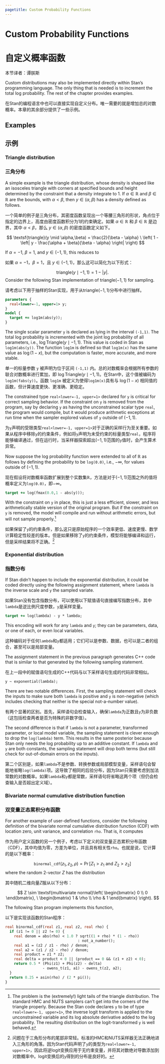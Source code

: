 ```yaml
---
pagetitle: Custom Probability Functions
---
```


# Custom Probability Functions  {#custom-probability-functions.chapter}

# 自定义概率函数 {#custom-probability-functions.chapter--cn}

本节译者：谭朕斯

Custom distributions may also be implemented directly within Stan's
programming language.  The only thing that is needed is to increment
the total log probability.  The rest of the chapter provides examples.

在Stan的编程语言中也可以直接实现自定义分布。唯一需要的就是增加总的对数概率。本章的其余部分提供了一些示例。

## Examples

## 示例

### Triangle distribution {-}

### 三角分布 {-}

A simple example is the triangle distribution,
whose density is shaped like an isosceles triangle with corners at
specified bounds and height determined by the constraint that a
density integrate to 1.  If $\alpha \in \mathbb{R}$ and $\beta \in \mathbb{R}$
are the bounds, with $\alpha < \beta$, then $y \in (\alpha,\beta)$ has
a density defined as follows.

一个简单的例子是三角分布，其密度函数呈现出一个等腰三角形的形状，角点位于指定的边界上，高度由密度函数积分为1的约束确定。如果 $\alpha \in \mathbb{R}$ 和 $\beta \in \mathbb{R}$ 是边界，其中 $\alpha < \beta$，那么 $y \in (\alpha,\beta)$ 的密度函数定义如下。

$$
\textsf{triangle}(y \mid \alpha,\beta)
=
\frac{2}{\beta - \alpha}
\
\left(
1 -
\left|
y - \frac{\alpha + \beta}{\beta - \alpha}
\right|
\right)
$$

If $\alpha = -1$, $\beta = 1$, and $y \in (-1,1)$, this reduces to

如果 $\alpha = -1$，$\beta = 1$，且 $y \in (-1,1)$，那么这可以简化为以下形式：

$$
\textsf{triangle}(y \mid -1,1) = 1 - |y|.
$$
Consider the following Stan implementation of
$\textsf{triangle}(-1,1)$ for sampling.

请考虑以下用于抽样的Stan实现，用于从$\textsf{triangle}(-1,1)$分布中进行抽样。

```stan
parameters {
  real<lower=-1, upper=1> y;
}
model {
  target += log1m(abs(y));
}
```

The single scalar parameter `y` is declared as lying in the
interval `(-1,1)`.  The total log probability is
incremented with the joint log probability of all parameters, i.e.,
$\log \mathsf{Triangle}(y \mid -1,1)$.  This value is coded in Stan as
`log1m(abs(y))`.  The function `log1m` is defined so
that `log1m(x)` has the same value as $\log(1-x)$, but the
computation is faster, more accurate, and more stable.

单一的标量参数 `y` 被声明为位于区间 `(-1,1)` 内。总的对数概率会根据所有参数的联合对数概率进行累加，即 $\log \mathsf{Triangle}(y \mid -1,1)$。在Stan中，这个值被编码为 `log1m(fabs(y))`。函数 `log1m` 被定义为使得`log1m(x)`具有与 $\log(1-x)$ 相同值的函数，但计算速度更快、更准确、更稳定。

The constrained type `real<lower=-1, upper=1>` declared for `y` is
critical for correct sampling behavior.  If the constraint on `y`
is removed from the program, say by declaring `y` as having the
unconstrained scalar type `real`, the program would compile, but
it would produce arithmetic exceptions at run time when the sampler
explored values of `y` outside of $(-1,1)$.

为`y`声明的受限类型`real<lower=-1, upper=1>`对于正确的采样行为至关重要。如果从程序中移除`y`的约束条件，例如将`y`声明为未受约束的标量类型`real`，程序将能够编译通过，但在运行时，当采样器探索超出$(-1,1)$范围的`y`值时，会产生算术异常。

Now suppose the log probability function were extended to all of
$\mathbb{R}$ as follows by defining the probability to be `log(0.0)`,
i.e., $-\infty$, for values outside of $(-1,1)$.

现在假设将对数概率函数扩展到整个实数集$\mathbb{R}$，方法是对于$(-1,1)$范围之外的值将概率定义为`log(0.0)`，即$-\infty$。

```stan
target += log(fmax(0.0,1 - abs(y)));
```

With the constraint on `y` in place, this is just a less
efficient, slower, and less arithmetically stable version of the
original program.  But if the constraint on `y` is removed,
the model will compile and run without arithmetic errors, but will not
sample properly.^[The problem is the (extremely!) light tails of the triangle distribution.  The standard HMC and NUTS samplers can't get into the corners of the triangle properly.  Because the Stan code declares `y` to be of type `real<lower=-1, upper=1>`, the inverse logit transform is applied to the unconstrained variable and its log absolute derivative added to the log probability.  The resulting distribution on the logit-transformed `y` is well behaved.]

如果保留了`y`的约束条件，那么这只是原始程序的一个效率更低、速度更慢、数学计算稳定性较差的版本。但是如果移除了`y`的约束条件，模型将能够编译和运行，但是采样结果将不正确。^[问题在于三角形分布的尾部非常轻。标准的HMC和NUTS采样器无法正确地进入三角形的角落。因为Stan代码声明了`y`的类型为`real<lower=-1, upper=1>`，因此将逆logit变换应用于无约束变量，并将其对数绝对导数添加到对数概率中。logit变换后的`y`得到的分布是良好的。]

### Exponential distribution {-}

### 指数分布 {-}

If Stan didn't happen to include the exponential distribution, it
could be coded directly using the following assignment statement,
where `lambda` is the inverse scale and `y` the sampled
variate.

如果Stan没有包含指数分布，可以使用以下赋值语句直接编写指数分布，其中`lambda`是逆比例尺度参数，`y`是采样变量。

```stan
target += log(lambda) - y * lambda;
```

This encoding will work for any `lambda` and `y`; they can
be parameters, data, or one of each, or even local variables.

这种编码对于任何`lambda`和`y`都适用；它们可以是参数、数据，也可以是二者的组合，甚至可以是局部变量。

The assignment statement in the previous paragraph generates
C++ code that is  similar to that generated by the following
sampling statement.

在上一段中的赋值语句生成的C++代码与以下采样语句生成的代码非常相似。

```stan
y ~ exponential(lambda);
```

There are two notable differences.  First, the sampling statement will
check the inputs to make sure both `lambda` is positive and
`y` is non-negative (which includes checking that neither is the
special not-a-number value).

有两个显著的区别。首先，采样语句会检查输入，确保`lambda`为正数且`y`为非负数（这包括检查两者是否为特殊的非数字值）。

The second difference is that if `lambda` is not a parameter,
transformed parameter, or local model variable, the sampling statement
is clever enough to drop the `log(lambda)` term.  This results in
the same posterior because Stan only needs the log probability up to
an additive constant.  If `lambda` and `y` are both
constants, the sampling statement will drop both terms (but still
check for out-of-domain errors on the inputs).

第二个区别是，如果`lambda`不是参数、转换参数或局部模型变量，采样语句会智能地省略`log(lambda)`项。这导致了相同的后验分布，因为Stan只需要考虑到加法常数的对数概率。如果`lambda`和`y`都是常数，采样语句将省略这两个项（但仍会检查输入是否超出定义域）。

### Bivariate normal cumulative distribution function {-}

### 双变量正态累积分布函数 {-}

For another example of user-defined functions, consider the following
definition of the bivariate normal cumulative distribution function
(CDF) with location zero, unit variance, and correlation `rho`.
That is, it computes

作为用户定义函数的另一个例子，考虑以下定义的双变量正态累积分布函数（CDF），其中均值为零，方差为单位，并且具有相关性`rho`。也就是说，它计算的是以下概率：

$$
\texttt{binormal}\mathtt{\_}\texttt{cdf}(z_1, z_2, \rho) = \Pr[Z_1 > z_1 \text{ and } Z_2 > z_2]
$$
where the random 2-vector $Z$ has the distribution

其中随机二维向量$Z$服从以下分布：

$$
Z \sim \textsf{multivariate normal}\left(
\begin{bmatrix}
0 \\
0
\end{bmatrix}, \
\begin{bmatrix}
1 & \rho
\\
\rho & 1
\end{bmatrix}
\right).
$$

The following Stan program implements this function,

以下是实现该函数的Stan程序：

```stan
real binormal_cdf(real z1, real z2, real rho) {
  if (z1 != 0 || z2 != 0) {
    real denom = abs(rho) < 1.0 ? sqrt((1 + rho) * (1 - rho))
                                 : not_a_number();
    real a1 = (z2 / z1 - rho) / denom;
    real a2 = (z1 / z2 - rho) / denom;
    real product = z1 * z2;
    real delta = product < 0 || (product == 0 && (z1 + z2) < 0);
    return 0.5 * (Phi(z1) + Phi(z2) - delta)
                 - owens_t(z1, a1) - owens_t(z2, a2);
  }
  return 0.25 + asin(rho) / (2 * pi());
}
```

